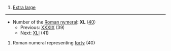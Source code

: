 # [[Extra large]]
----
*Number of the [[Roman nymeral]]: '''XL''' ([[forty|40]])
**Previous: [[XXXIX]] (39)
**Next: [[XLI]] (41)

# Roman numeral representing [[forty]] (40)